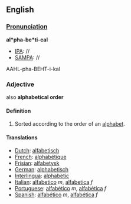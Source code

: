 == English ==
===[[Pronunciation]]===

'''al*pha-be*ti-cal'''
*[[IPA]]: //
*[[SAMPA]]: //
AAHL-pha-BEHT-i-kal
=== Adjective ===
also '''alphabetical order'''

==== Definition ====
# Sorted according to the order of an [[alphabet]].

==== Translations ====
*[[Dutch]]: [[alfabetisch]]
*[[French]]: [[alphabétique]]
*[[Frisian]]: [[alfabetysk]]
*[[German]]: [[alphabetisch]]
*[[Interlingua]]: [[alphabetic]]
*[[Italian]]:  [[alfabetico]] ''m'', [[alfabetica]] ''f''
*[[Portuguese]]: [[alfabético]] ''m'', [[alfabética]] ''f''
*[[Spanish]]: [[alfabético]] ''m'', [[alfabética]] ''f''